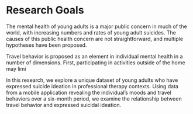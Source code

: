 # Research Goals

The mental health of young adults is a major public concern in much of the world,
with increasing numbers and rates of young adult suicides. The causes of this
public health concern are not straightforward, and multiple hypotheses have been
proposed.

Travel behavior is proposed as an element in individual mental health in a number
of dimensions. First, participating in activities outside of the home may limi

In this research, we explore a unique dataset of young adults who have expressed
suicide ideation in professional therapy contexts. Using data from a mobile 
application revealing the individual's moods and travel behaviors over a 
six-month period, we examine the relationship between travel behavior and
expressed suicidal ideation.
